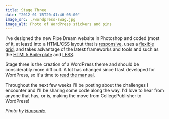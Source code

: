 ```yaml
---
title: Stage Three
date: "2012-01-15T20:41:46-05:00"
image_src: ./wordpress-swag.jpg
image_alt: Photo of WordPress stickers and pins
---
```


I've designed the new Pipe Dream website in Photoshop and coded (most of it, at least) into a HTML/CSS layout that is [responsive](/blog/bupipedream-on-ipad/), uses a [flexible grid](/blog/less-css-grid/), and takes advantage of the latest frameworks and tools and such as the [HTML5 Boilerplate](http://html5boilerplate.com/) and [LESS](http://lesscss.org/).

Stage three is the creation of a WordPress theme and should be considerably more difficult. A lot has changed since I last developed for WordPress, so it's time to [read the manual](http://codex.wordpress.org/).

Throughout the next few weeks I'll be posting about the challenges I encounter and I'll be sharing some code along the way. I'd love to hear from anyone that has, or is, making the move from CollegePublisher to WordPress!

_Photo by [Huasonic](http://www.flickr.com/photos/huasonic/3008912290/)._
